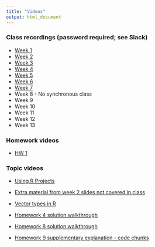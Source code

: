 ```yaml
---
title: "Videos"
output: html_document
---
```


### Class recordings (password required; see Slack)

- [Week 1](https://tennessee.zoom.us/rec/share/rRprrDMdgVRM9xserfYhQnlmm8D4EBChSKQWS3ya1SYUCH4or2CY7qNFj3l214wk.KQDipfxXNZrY38ad)
- [Week 2](https://tennessee.zoom.us/rec/share/bdjN_zHz7VqphHg8d3Y2DVmNlcRK2Ocms7gcTpRjBA0LXaS-5freubRWbko92kAP.iyhVOK7vsp73Ncmy)
- [Week 3](https://tennessee.zoom.us/rec/share/IIDRdgajy2BQNDymE_73rL7dP4bVM72FxH_jnwKMg-wHcFcyH6z_-5zsZZqivbj2.5Hb3GVORhi7Vj-xI)
- [Week 4](https://tennessee.zoom.us/rec/share/SSfLL0p5mPq8GVehvkadNRkdeWnrocnSW70xL5AurFs7OegIQI_KH0LYYEPB-EIW._oaNXpDRlQWvCn1s)
- [Week 5](https://tennessee.zoom.us/rec/share/1EPrjKwWM382FgkCgwn6UaOWpU4Gbt44tpUWu0z_MrvndLpFG7ixcjjr-RgA6QM.rVBPF3SsVC2n6eZh)
- [Week 6](https://tennessee.zoom.us/rec/share/Wtk2Glo6el2HaPRKSZSuJBwUIOreON7LLv607uGbZVjwltXPD6S2-xysOsMXrsl8.--_s11em6U-1-6fC)
- [Week 7](https://tennessee.zoom.us/rec/share/r65DutSapzjKNxxBT01yVV3Cpd7JAqcwDPxKBzxTx94kJrEbb08tpL5F9Mxw7CzR.8R5sJVdj8hb7y1aj)
- Week 8 - No synchronous class
- Week 9
- Week 10
- Week 11
- Week 12
- Week 13

### Homework videos 

- [HW 1](https://tennessee.zoom.us/rec/share/xLBmj7lqdmANkRVB2SvL4pBTX4hng3jpxw0znH5FWi2CIGHmfg5q_H9g5QkduT5s.WAV9rRzzyH9UXwZ7?startTime=1611332611000)

### Topic videos

- [Using R Projects](https://tennessee.zoom.us/rec/share/6Ch_B0VQSh4XOmRXw3Zum7cZ_M7HaVoYErPn8WPBP6Ylf3MKK1OrtMfa9-HmWVOR.7cl4Un1DdOnEFbu1)

- [Extra material from week 2 slides not covered in class](https://tennessee.zoom.us/rec/play/58gQ7qPUZcJykRzH0RaxRsCnvPyPMQbY-Aqji8mOv5_0ZVq4M32zV0Q0mED1PCNChSCmSIWPOG288_4V.aOWdsvvdQQubCvA2?autoplay=true&startTime=1611893850000)

- [Vector types in R](https://tennessee.zoom.us/rec/play/U4qu4FZcAM6An6QE8yuWHE7l3M3QvvkaNndsiRxDKTF9NcBtMWs5l3rm6Xhm2ztrvi3l3wi2WCu2ahUt._yJXDuWJYfV4Twkh?continueMode=true)

- [Homework 4 solution walkthrough](https://tennessee.zoom.us/rec/share/4ZYWWBQYkA4_4YWP_-twc_F229EXtOHCb3H7CcLkWK0krYwrnGFB9y4-grcwNVtR.WnvBsBar64vEQSwE)

- [Homework 8 solution walkthrough](https://tennessee.zoom.us/rec/share/TEryKqSo7zyZx53uQ_RZBDgE4ybumOoGGVOzDvYx9i_shMnPocuQVur0gGJhnSQ.-I9nQGVkY7d57ir_)

- [Homework 9 supplementary explanation - code chunks](https://tennessee.zoom.us/rec/share/wCxEUXjYysY5Zb2mjpyNUMzP6W-rgyf9bOA6scu-tVOggeR6TQEXW3gvhG9R5Eov.FLxCdBmt3fgxLgiy )